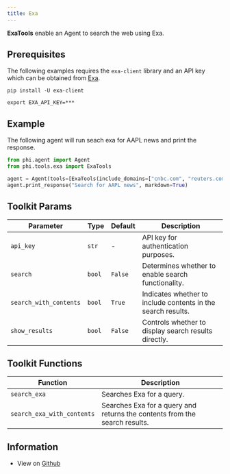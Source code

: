 ```yaml
---
title: Exa
---
```


**ExaTools** enable an Agent to search the web using Exa.

## Prerequisites

The following examples requires the `exa-client` library and an API key which can be obtained from [Exa](https://exa.ai).

```shell
pip install -U exa-client
```

```shell
export EXA_API_KEY=***
```

## Example

The following agent will run seach exa for AAPL news and print the response.

```python cookbook/tools/exa_tools.py
from phi.agent import Agent
from phi.tools.exa import ExaTools

agent = Agent(tools=[ExaTools(include_domains=["cnbc.com", "reuters.com", "bloomberg.com"])], show_tool_calls=True)
agent.print_response("Search for AAPL news", markdown=True)
```

## Toolkit Params

| Parameter | Type | Default | Description |
|-----------|------|---------|-------------|
| `api_key` | `str` | - | API key for authentication purposes. |
| `search` | `bool` | `False` | Determines whether to enable search functionality. |
| `search_with_contents` | `bool` | `True` | Indicates whether to include contents in the search results. |
| `show_results` | `bool` | `False` | Controls whether to display search results directly. |

## Toolkit Functions

| Function | Description |
|----------|-------------|
| `search_exa` | Searches Exa for a query. |
| `search_exa_with_contents` | Searches Exa for a query and returns the contents from the search results. |

## Information

- View on [Github](https://github.com/phidatahq/phidata/blob/main/phi/tools/exa.py)
